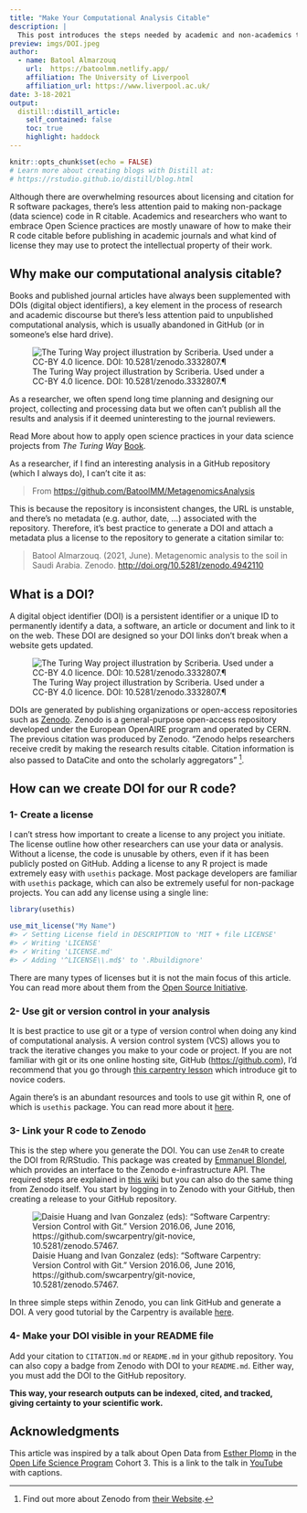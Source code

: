 ```yaml
---
title: "Make Your Computational Analysis Citable"
description: |
  This post introduces the steps needed by academic and non-academics to make their computational analysis in R citable.
preview: imgs/DOI.jpeg
author:
  - name: Batool Almarzouq 
    url:  https://batoolmm.netlify.app/
    affiliation: The University of Liverpool
    affiliation_url: https://www.liverpool.ac.uk/
date: 3-18-2021
output:
  distill::distill_article:
    self_contained: false
    toc: true
    highlight: haddock
---
```


```r
knitr::opts_chunk$set(echo = FALSE)
# Learn more about creating blogs with Distill at:
# https://rstudio.github.io/distill/blog.html
```

Although there are overwhelming resources about licensing and citation for R software packages, there's less attention paid to making non-package (data science) code in R citable. Academics and researchers who want to embrace Open Science practices are mostly unaware of how to make their R code citable before publishing in academic journals and what kind of license they may use to protect the intellectual property of their work.

## Why make our computational analysis citable?

Books and published journal articles have always been supplemented with DOIs (digital object identifiers), a key element in the process of research and academic discourse but there's less attention paid to unpublished computational analysis, which is usually abandoned in GitHub (or in someone's else hard drive).

![The Turing Way project illustration by Scriberia. Used under a CC-BY 4.0 licence. DOI: 10.5281/zenodo.3332807.¶](imgs/data-cycle.jpeg)

As a researcher, we often spend long time planning and designing our project, collecting and processing data but we often can't publish all the results and analysis if it deemed uninteresting to the journal reviewers.


<aside>

Read More about how to apply open science practices in your data science projects from *The Turing Way* [Book](https://the-turing-way.netlify.app/).

</aside>

As a researcher, if I find an interesting analysis in a GitHub repository (which I always do), I can't cite it as:

> From <https://github.com/BatoolMM/MetagenomicsAnalysis>

This is because the repository is inconsistent changes, the URL is unstable, and there's no metadata (e.g. author, date, ...) associated with the repository. Therefore, it's best practice to generate a DOI and attach a metadata plus a license to the repository to generate a citation similar to:

> Batool Almarzouq. (2021, June). Metagenomic analysis to the soil in Saudi Arabia. Zenodo. <http://doi.org/10.5281/zenodo.4942110>

## What is a DOI?

A digital object identifier (DOI) is a persistent identifier or a unique ID to permanently identify a data, a software, an article or document and link to it on the web. These DOI are designed so your DOI links don't break when a website gets updated.

![The Turing Way project illustration by Scriberia. Used under a CC-BY 4.0 licence. DOI: 10.5281/zenodo.3332807.¶](imgs/DOI.jpeg)

DOIs are generated by publishing organizations or open-access repositories such as [Zenodo](https://zenodo.org/). Zenodo is a general-purpose open-access repository developed under the European OpenAIRE program and operated by CERN. The previous citation was produced by Zenodo. "Zenodo helps researchers receive credit by making the research results citable. Citation information is also passed to DataCite and onto the scholarly aggregators" [^1].

[^1]: Find out more about Zenodo from [their Website](https://about.zenodo.org/).


## How can we create DOI for our R code?

### 1- Create a license

I can't stress how important to create a license to any project you initiate. The license outline how other researchers can use your data or analysis. Without a license, the code is unusable by others, even if it has been publicly posted on GitHub. Adding a license to any R project is made extremely easy with `usethis` package. Most package developers are familiar with `usethis` package, which can also be extremely useful for non-package projects. You can add any license using a single line:

```r
library(usethis)
```

```r
use_mit_license("My Name")
#> ✓ Setting License field in DESCRIPTION to 'MIT + file LICENSE'
#> ✓ Writing 'LICENSE'
#> ✓ Writing 'LICENSE.md'
#> ✓ Adding '^LICENSE\\.md$' to '.Rbuildignore'
```

There are many types of licenses but it is not the main focus of this article. You can read more about them from the [Open Source Initiative](https://opensource.org/licenses/category).

### 2- Use git or version control in your analysis

It is best practice to use git or a type of version control when doing any kind of computational analysis. A version control system (VCS) allows you to track the iterative changes you make to your code or project. If you are not familiar with git or its one online hosting site, GitHub (<https://github.com>), I'd recommend that you go through [this carpentry lesson](https://swcarpentry.github.io/git-novice/) which introduce git to novice coders.

Again there's is an abundant resources and tools to use git within R, one of which is `usethis` package. You can read more about it [here](https://usethis.r-lib.org/articles/articles/usethis-setup.html).


### 3- Link your R code to Zenodo

This is the step where you generate the DOI. You can use `Zen4R` to create the DOI from R/RStudio. This package was created by [Emmanuel Blondel](https://github.com/eblondel), which provides an interface to the Zenodo e-infrastructure API. The required steps are explained in [this wiki](https://github.com/eblondel/zen4R/wiki) but you can also do the same thing from Zenodo itself. You start by logging in to Zenodo with your GitHub, then creating a release to your GitHub repository.

![Daisie Huang and Ivan Gonzalez (eds): "Software Carpentry: Version Control with Git." Version 2016.06, June 2016, https://github.com/swcarpentry/git-novice, 10.5281/zenodo.57467.](imgs/Github_CaltechDATA.png)

In three simple steps within Zenodo, you can link GitHub and generate a DOI. A very good tutorial by the Carpentry is available [here](https://caltechlibrary.github.io/git-desktop/09-preservation/).

### 4- Make your DOI visible in your README file

Add your citation to `CITATION.md` or `README.md` in your github repository. You can also copy a badge from Zenodo with DOI to your `README.md`. Either way, you must add the DOI to the GitHub repository.

**This way, your research outputs can be indexed, cited, and tracked, giving certainty to your scientific work.**

## Acknowledgments {.appendix}

This article was inspired by a talk about Open Data from [Esther Plomp](https://orcid.org/0000-0003-3625-1357) in the [Open Life Science Program](https://openlifesci.org/) Cohort 3. This is a link to the talk in [YouTube](https://www.youtube.com/watch?v=qjsLA1jhK6c&list=PL1CvC6Ez54KDvJbbdLn5rPvf1kInifEh9&index=9) with captions.
